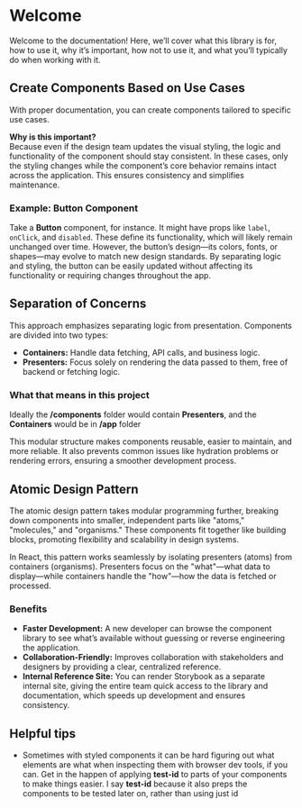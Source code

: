 
<Meta title="Welcome" />

# Welcome

Welcome to the documentation! Here, we’ll cover what this library is for, how to use it, why it’s important, how not to use it, and what you’ll typically do when working with it.

## Create Components Based on Use Cases

With proper documentation, you can create components tailored to specific use cases.

**Why is this important?**  
Because even if the design team updates the visual styling, the logic and functionality of the component should stay consistent. In these cases, only the styling changes while the component’s core behavior remains intact across the application. This ensures consistency and simplifies maintenance.

### Example: Button Component

Take a **Button** component, for instance. It might have props like `label`, `onClick`, and `disabled`. These define its functionality, which will likely remain unchanged over time. However, the button’s design—its colors, fonts, or shapes—may evolve to match new design standards. By separating logic and styling, the button can be easily updated without affecting its functionality or requiring changes throughout the app.

## Separation of Concerns

This approach emphasizes separating logic from presentation. Components are divided into two types:

- **Containers:** Handle data fetching, API calls, and business logic.
- **Presenters:** Focus solely on rendering the data passed to them, free of backend or fetching logic.

### What that means in this project

Ideally the **/components** folder would contain **Presenters**, and the **Containers** would be in **/app** folder

This modular structure makes components reusable, easier to maintain, and more reliable. It also prevents common issues like hydration problems or rendering errors, ensuring a smoother development process.

## Atomic Design Pattern

The atomic design pattern takes modular programming further, breaking down components into smaller, independent parts like "atoms," "molecules," and "organisms." These components fit together like building blocks, promoting flexibility and scalability in design systems.

In React, this pattern works seamlessly by isolating presenters (atoms) from containers (organisms). Presenters focus on the "what"—what data to display—while containers handle the "how"—how the data is fetched or processed.

### Benefits

- **Faster Development:** A new developer can browse the component library to see what’s available without guessing or reverse engineering the application.
- **Collaboration-Friendly:** Improves collaboration with stakeholders and designers by providing a clear, centralized reference.
- **Internal Reference Site:** You can render Storybook as a separate internal site, giving the entire team quick access to the library and documentation, which speeds up development and ensures consistency.

## Helpful tips

- Sometimes with styled components it can be hard figuring out what elements are what when inspecting them with browser dev tools, if you can. Get in the happen of applying **test-id** to parts of your components to make things easier. I say **test-id** because it also preps the components to be tested later on, rather than using just id
